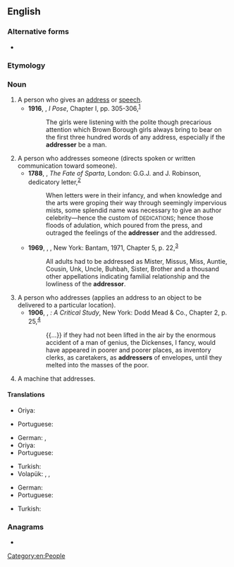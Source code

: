 ==English==

===Alternative forms===
* {{l|en|addressor}}

===Etymology===
{{suffix|en|address|er|id2=agent noun}}

===Noun===
{{en-noun}}

# A person who gives an [[address]] or [[speech]].
#* '''1916''', {{w|Stella Benson}}, ''I Pose'', Chapter I, pp. 305-306,<sup>[https://archive.org/details/ipose00bens]</sup>
#*: The girls were listening with the polite though precarious attention which Brown Borough girls always bring to bear on the first three hundred words of any address, especially if the '''addresser''' be a man.
# A person who addresses someone (directs spoken or written communication toward someone).
#* '''1788''', {{w|Hannah Cowley}}, ''The Fate of Sparta'', London: G.G.J. and J. Robinson, dedicatory letter,<sup>[http://name.umdl.umich.edu/004803506.0001.000]</sup>
#*: When letters were in their infancy, and when knowledge and the arts were groping their way through seemingly impervious mists, some splendid name was necessary to give an author celebrity—hence the custom of <small>DEDICATIONS</small>; hence those floods of adulation, which poured from the press, and outraged the feelings of the '''addresser''' and the addressed.
#* '''1969''', {{w|Maya Angelou}}, ''{{w|I Know Why the Caged Bird Sings}}'', New York: Bantam, 1971, Chapter 5, p. 22,<sup>[https://archive.org/details/iknowwhycagedbi000maya]</sup>
#*: All adults had to be addressed as Mister, Missus, Miss, Auntie, Cousin, Unk, Uncle, Buhbah, Sister, Brother and a thousand other appellations indicating familial relationship and the lowliness of the '''addressor'''.
# A person who addresses (applies an address to an object to be delivered to a particular location).
#* '''1906''', {{w|G. K. Chesterton}}, ''{{w|Charles Dickens}}: A Critical Study'', New York: Dodd Mead & Co., Chapter 2, p. 25,<sup>[https://archive.org/details/charlesdickenscr01ches]</sup>
#*: {{...}} if they had not been lifted in the air by the enormous accident of a man of genius, the Dickenses, I fancy, would have appeared in poorer and poorer places, as inventory clerks, as caretakers, as '''addressers''' of envelopes, until they melted into the masses of the poor.
# A machine that addresses.

====Translations====
{{trans-top|a person who gives an address or speech}}
* Oriya: {{t+|or|ବକ୍ତା|sc=Orya}}
{{trans-mid}}
* Portuguese: {{t+|pt|orador|m}}
{{trans-bottom}}

{{trans-top|a person who addresses someone}}
{{trans-mid}}
{{trans-bottom}}

{{trans-top|a person who addresses an object to be delivered}}
* German: {{t|de|Versender|m}}, {{t|de|Versenderin|f}}
* Oriya: {{t+|or|ପ୍ରେରକ|sc=Orya}}
* Portuguese: {{t|pt|endereçador|m}}
{{trans-mid}}
* Turkish: {{t+|tr|gönderen}}
* Volapük: {{qualifier|♂♀}} {{t+|vo|ladetan}}, {{qualifier|♂}} {{t|vo|hiladetan}}, {{qualifier|♀}} {{t|vo|jiladetan}}
{{trans-bottom}}

{{trans-top|a machine that addresses}}
* German: {{t+|de|Adressiermaschine|f}}
* Portuguese: {{t|pt|endereçador|m}}
{{trans-mid}}
* Turkish: {{t|tr|göndergeç}}
{{trans-bottom}}

===Anagrams===
* {{anagrams|en|a=addeerrss|readdress}}

[[Category:en:People]]